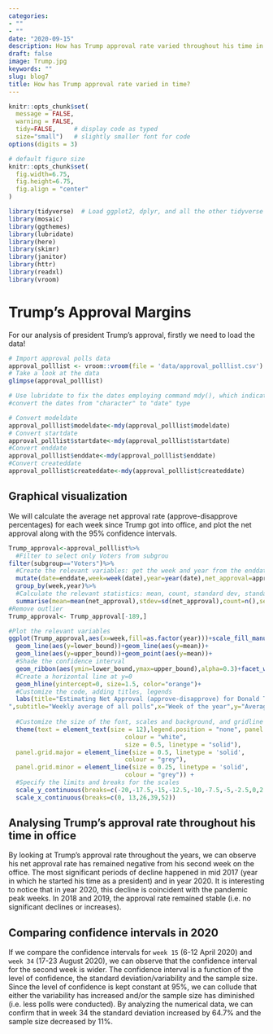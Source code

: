 ```yaml
---
categories:
- ""
- ""
date: "2020-09-15"
description: How has Trump approval rate varied throughout his time in office?
draft: false
image: Trump.jpg
keywords: ""
slug: blog7
title: How has Trump approval rate varied in time?
---
```


```r
knitr::opts_chunk$set(
  message = FALSE, 
  warning = FALSE, 
  tidy=FALSE,     # display code as typed
  size="small")   # slightly smaller font for code
options(digits = 3)

# default figure size
knitr::opts_chunk$set(
  fig.width=6.75, 
  fig.height=6.75,
  fig.align = "center"
)
```


```r
library(tidyverse)  # Load ggplot2, dplyr, and all the other tidyverse packages
library(mosaic)
library(ggthemes)
library(lubridate)
library(here)
library(skimr)
library(janitor)
library(httr)
library(readxl)
library(vroom)
```

# Trump's Approval Margins

For our analysis of president Trump's approval, firstly we need to load the data! 

```r

# Import approval polls data
approval_polllist <- vroom::vroom(file = 'data/approval_polllist.csv')
# Take a look at the data
glimpse(approval_polllist)

# Use lubridate to fix the dates employing command mdy(), which indicates that order is month day year,
#convert the dates from "character" to "date" type

# Convert modeldate
approval_polllist$modeldate<-mdy(approval_polllist$modeldate)
# Convert startdate
approval_polllist$startdate<-mdy(approval_polllist$startdate)
#Convert enddate
approval_polllist$enddate<-mdy(approval_polllist$enddate)
#Convert createddate
approval_polllist$createddate<-mdy(approval_polllist$createddate)
```

## Graphical visualization
We will calculate the average net approval rate (approve-disapprove percentages) for each week since Trump got into office, and plot the net approval along with the 95% confidence intervals.

```R

Trump_approval<-approval_polllist%>%
  #Filter to select only Voters from subgrou
filter(subgroup=="Voters")%>%
  #Create the relevant variables: get the week and year from the enddate, and create plotting variable "net approval"
  mutate(date=enddate,week=week(date),year=year(date),net_approval=approve-disapprove)%>%
  group_by(week,year)%>%
  #Calculate the relevant statistics: mean, count, standard dev, standard error, t critical, and CI boundaries
  summarise(mean=mean(net_approval),stdev=sd(net_approval),count=n(),se=stdev/sqrt(count),t_critical=qt(0.975,count-1),lower_bound=mean-t_critical,upper_bound=mean+t_critical)
#Remove outlier
Trump_approval<- Trump_approval[-189,]

#Plot the relevant variables
ggplot(Trump_approval,aes(x=week,fill=as.factor(year)))+scale_fill_manual(values = c("red","green","#66FFFF","#E5CCFF"))+
  geom_line(aes(y=lower_bound))+geom_line(aes(y=mean))+ 
  geom_line(aes(y=upper_bound))+geom_point(aes(y=mean))+
  #Shade the confidence interval
  geom_ribbon(aes(ymin=lower_bound,ymax=upper_bound),alpha=0.3)+facet_wrap(~year)+
  #Create a horizontal line at y=0
  geom_hline(yintercept=0, size=1.5, color="orange")+
  #Customize the code, adding titles, legends
  labs(title="Estimating Net Approval (approve-disapprove) for Donald Trump
",subtitle="Weekly average of all polls",x="Week of the year",y="Average Net Approval (%)")+
  
  #Customize the size of the font, scales and background, and gridline colours
  theme(text = element_text(size = 12),legend.position = "none", panel.background = element_rect(fill = "white",
                                colour = "white",
                                size = 0.5, linetype = "solid"),
  panel.grid.major = element_line(size = 0.5, linetype = 'solid',
                                colour = "grey"), 
  panel.grid.minor = element_line(size = 0.25, linetype = 'solid',
                                colour = "grey")) + 
  #Specify the limits and breaks for the scales
  scale_y_continuous(breaks=c(-20,-17.5,-15,-12.5,-10,-7.5,-5,-2.5,0,2.5,5.0,7.5))+
  scale_x_continuous(breaks=c(0, 13,26,39,52))

```
## Analysing Trump's approval rate throughout his time in office
By looking at Trump's approval rate throughout the years, we can observe his net approval rate has remained negative from his second week on the office. The most significant periods of decline happened in mid 2017 (year in which he started his time as a president) and in year 2020. It is interesting to notice that in year 2020, this decline is coincident with the pandemic peak weeks. In 2018 and 2019, the approval rate remained stable (i.e. no significant declines or increases).


## Comparing confidence intervals in 2020

If we compare the confidence intervals for `week 15` (6-12 April 2020) and `week 34` (17-23 August 2020), we can observe that the confidence interval for the second week is wider. The confidence interval is a function of the level of confidence, the standard deviation/variability and the sample size. Since the level of confidence is kept constant at 95%, we can collude that either the variability has increased and/or the sample size has diminished (i.e. less polls were conducted). By analyzing the numerical data, we can confirm that in week 34 the standard deviation increased by 64.7% and the sample size decreased by 11%.